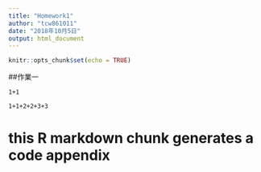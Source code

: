 ---
title: "Homework1"
author: "tcw861011"
date: "2018年10月5日"
output: html_document
---

```{r setup, include=FALSE}
knitr::opts_chunk$set(echo = TRUE)
```

##作業一
```
1+1

1+1+2+2+3+3
```

# this R markdown chunk generates a code appendix
